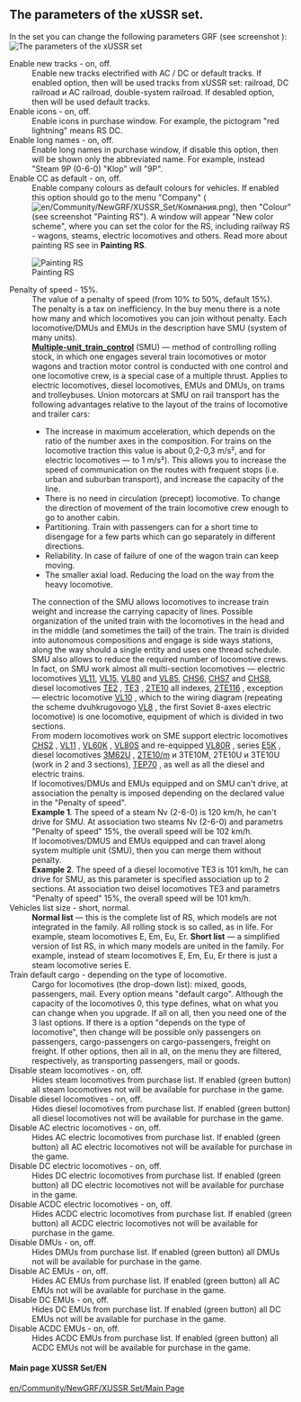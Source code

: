 == The parameters of the xUSSR set.==
In the set you can change the following parameters GRF (see screenshot ):
[[File:en/The parameters of the xUSSR set.png|frame| The parameters of the xUSSR set]]
; Enable new tracks - on, off.
: Enable new tracks electrified with AC / DC or default tracks. If enabled option, then will be used tracks from xUSSR set: railroad, DC railroad и AC railroad, double-system railroad. If desabled option, then will be used default tracks.
; Enable icons - on, off.
:Enable icons in purchase window. For example, the pictogram "red lightning" means RS DC.
; Enable long names - on, off.
:Enable long names in purchase window, if disable this option, then will be shown only the abbreviated name. For example, instead "Steam 9P (0-6-0) "Klop" will "9P". 
;Enable CC as default - on, off.
:Enable company colours as default colours for vehicles. If enabled this option should go to the menu "Company" ([[File:en/Community/NewGRF/XUSSR Set/Компания.png]]), then "Colour" (see screenshot "Painting RS"). A window will appear "New color scheme",  where you can set the color for the RS, including railway RS - wagons, steams, electric locomotives and others. Read more about painting RS see in '''Painting RS'''.
[[File:en/Painting RS.png|frame| Painting RS]]
; Penalty of speed - 15%.
:The value of a penalty of speed (from 10% to 50%, default 15%). 
:The penalty is a tax on inefficiency. In the buy menu there is a note how many and which locomotives you can join without penalty. Each locomotive/DMUs and EMUs in the description have SMU (system of many units). 
:[https://en.wikipedia.org/wiki/Multiple-unit_train_control '''Multiple-unit_train_control'''] (SMU) — method of controlling rolling stock, in which one engages several train locomotives or motor wagons and traction motor control is conducted with one control and one locomotive crew, is a special case of a multiple thrust. Applies to electric locomotives, diesel locomotives, EMUs and DMUs, on trams and trolleybuses. Union motorcars at SMU on rail transport has the following advantages relative to the layout of the trains of locomotive and trailer cars:
:*The increase in maximum acceleration, which depends on the ratio of the number axes in the composition. For trains on the locomotive traction this value is about 0,2-0,3 m/s², and for electric locomotives — to 1 m/s²). This allows you to increase the speed of communication on the routes with frequent stops (i.e. urban and suburban transport), and increase the capacity of the line.
:*There is no need in circulation (precept) locomotive. To change the direction of movement of the train locomotive crew enough to go to another cabin.
:*Partitioning. Train with passengers can for a short time to disengage for a few parts which can go separately in different directions.
:*Reliability. In case of failure of one of the wagon train can keep moving.
:*The smaller axial load. Reducing the load on the way from the heavy locomotive.
:The connection of the SMU allows locomotives to increase train weight and increase the carrying capacity of lines. Possible organization of the united train with the locomotives in the head and in the middle (and sometimes the tail) of the train. The train is divided into autonomous compositions and engage is side ways stations, along the way should a single entity and uses one thread schedule. SMU also allows to reduce the required number of locomotive crews.
:In fact, on SMU work almost all multi-section locomotives — electric locomotives [https://ru.wikipedia.org/wiki/ВЛ11 VL11], [https://ru.wikipedia.org/wiki/ВЛ15 VL15], [https://ru.wikipedia.org/wiki/ВЛ80 VL80]  and [https://ru.wikipedia.org/wiki/ВЛ85 VL85], [https://ru.wikipedia.org/wiki/ЧС6 CHS6], [https://ru.wikipedia.org/wiki/ЧС7 CHS7]  and [https://ru.wikipedia.org/wiki/ЧС8 CHS8], diesel locomotives [https://ru.wikipedia.org/wiki/ТЭ2 TE2] , [https://ru.wikipedia.org/wiki/ТЭ3 TE3] , [https://ru.wikipedia.org/wiki/ТЭ10 2TE10]  all indexes, [https://ru.wikipedia.org/wiki/2ТЭ116 2TE116] , exception — electric locomotive [https://ru.wikipedia.org/wiki/ВЛ10 VL10] , which to the wiring diagram (repeating the scheme dvuhkrugovogo [https://ru.wikipedia.org/wiki/ВЛ8 VL8] , the first Soviet  8-axes electric locomotive) is one locomotive, equipment of which is divided in two sections.
:From modern locomotives work on SME support electric locomotives [https://ru.wikipedia.org/wiki/ЧС2 CHS2] , [https://ru.wikipedia.org/wiki/ВЛ11 VL11] , [https://ru.wikipedia.org/wiki/ВЛ60 VL60K] , [https://ru.wikipedia.org/wiki/ВЛ80 VL80S] and re-equipped [https://ru.wikipedia.org/wiki/ВЛ80 VL80R] , series [https://ru.wikipedia.org/wiki/Э5К E5K] , diesel locomotives [https://ru.wikipedia.org/wiki/М62_(тепловоз) 3M62U] , [https://ru.wikipedia.org/wiki/ТЭ10#2.D0.A2.D0.AD10 2ТE10/m]  и 3TE10М, 2ТE10U и 3ТE10U (work in 2 and 3 sections), [https://ru.wikipedia.org/wiki/ТЭП70 ТEP70] , as well as all the diesel and electric trains.
:If locomotives/DMUs and EMUs equipped and on SMU can't drive, at association the penalty is imposed depending on the declared value in the "Penalty of speed". 
:'''Example 1'''. The speed of a steam Nv (2-6-0) is 120 km/h, he can't drive for SMU. At association two steams Nv (2-6-0) and parametrs "Penalty of speed" 15%, the overall speed will be 102 km/h.
:If locomotives/DMUS and EMUs equipped and can travel along system multiple unit (SMU), then you can merge them without penalty.  
:'''Example 2'''. The speed of a diesel locomotive TE3 is 101 km/h, he can drive for SMU, as this parameter is specified association up to 2 sections. At association two deisel locomotives TE3 and parametrs "Penalty of speed" 15%, the overall speed will be 101 km/h.
; Vehicles list size - short, normal.
:'''Normal list''' — this is the complete list of RS, which models are not integrated in the family. All rolling stock is so called, as in life. For example, steam locomotives E, Em, Eu, Er.  '''Short list''' — a simplified version of list RS, in which many models are united in the family. For example, instead of steam locomotives E, Em, Eu, Er there is just a steam locomotive series E. 
;Train default cargo - depending on the type of locomotive.
: Cargo for locomotives (the drop-down list): mixed, goods, passengers, mail. Every option means "default cargo". Although the capacity of the locomotives 0, this type defines, what on what you can change when you upgrade. If all on all, then you need one of the 3 last options. If there is a option "depends on the type of locomotive", then change will be possible only passengers on passengers, cargo-passengers on cargo-passengers, freight on freight. If other options, then all in all, on the menu they are filtered, respectively, as transporting passengers, mail or goods.
;Disable steam locomotives - on, off.
:Hides steam locomotives from purchase list. If enabled (green button) all steam locomotives not will be available for purchase in the game.
;Disable diesel locomotives - on, off.
:Hides diesel locomotives from purchase list. If enabled (green button) all diesel locomotives not will be available for purchase in the game.
;Disable AC electric locomotives - on, off.
:Hides AC electric locomotives from purchase list. If enabled (green button) all AC electric locomotives not will be available for purchase in the game.
;Disable DC electric locomotives - on, off.
:Hides DC electric locomotives from purchase list. If enabled (green button) all DC electric locomotives not will be available for purchase in the game.
;Disable ACDC electric locomotives - on, off.
:Hides ACDC electric locomotives from purchase list. If enabled (green button) all ACDC electric locomotives not will be available for purchase in the game.
;Disable DMUs - on, off.
:Hides DMUs from purchase list. If enabled (green button) all DMUs not will be available for purchase in the game.
;Disable AC EMUs - on, off.
:Hides AC EMUs from purchase list. If enabled (green button) all AC EMUs not will be available for purchase in the game.
;Disable DC EMUs - on, off.
:Hides DC EMUs from purchase list. If enabled (green button) all DC EMUs not will be available for purchase in the game.
;Disable ACDC EMUs - on, off.
:Hides ACDC EMUs from purchase list. If enabled (green button) all ACDC EMUs not will be available for purchase in the game.

====Main page XUSSR Set/EN====
[[en/Community/NewGRF/XUSSR Set/Main Page]]